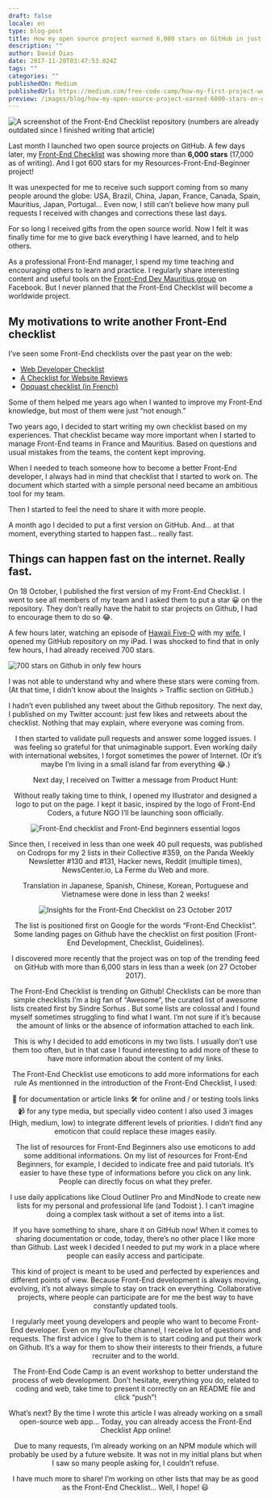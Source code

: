 ```yaml
---
draft: false
locale: en
type: blog-post
title: How my open source project earned 6,000 stars on GitHub in just 5 days
description: ""
author: David Dias
date: 2017-11-28T03:47:53.024Z
tags: ""
categories: ""
publishedOn: Medium
publishedUrl: https://medium.com/free-code-camp/how-my-first-project-won-6000-stars-on-github-in-5-days-6340ec99829e
preview: /images/blog/how-my-open-source-project-earned-6000-stars-on-github-in-just-5-days/github-stars.jpeg
---
```

![](/images/blog/how-my-open-source-project-earned-6000-stars-on-github-in-just-5-days/github-stars.jpeg 'A screenshot of the Front-End Checklist repository (numbers are already outdated since I finished writing that article)')

Last month I launched two open source projects on GitHub. A few days later, my [Front-End Checklist](https://github.com/thedaviddias/Front-End-Checklist) was showing more than **6,000 stars** (17,000 as of writing). And I got 600 stars for my Resources-Front-End-Beginner project!

It was unexpected for me to receive such support coming from so many people around the globe: USA, Brazil, China, Japan, France, Canada, Spain, Mauritius, Japan, Portugal... Even now, I still can’t believe how many pull requests I received with changes and corrections these last days.

For so long I received gifts from the open source world. Now I felt it was finally time for me to give back everything I have learned, and to help others.

As a professional Front-End manager, I spend my time teaching and encouraging others to learn and practice. I regularly share interesting content and useful tools on the [Front-End Dev Mauritius group](https://www.facebook.com/groups/frontenddevmauritius/) on Facebook. But I never planned that the Front-End Checklist will become a worldwide project.

## My motivations to write another Front-End checklist

I’ve seen some Front-End checklists over the past year on the web:

- [Web Developer Checklist](http://webdevchecklist.com/)
- [A Checklist for Website Reviews](https://drublic.de/blog/frontend-checklist/)
- [Opquast checklist (in French)](https://checklists.opquast.com/en/)

Some of them helped me years ago when I wanted to improve my Front-End knowledge, but most of them were just “not enough.”

Two years ago, I decided to start writing my own checklist based on my experiences. That checklist became way more important when I started to manage Front-End teams in France and Mauritius. Based on questions and usual mistakes from the teams, the content kept improving.

When I needed to teach someone how to become a better Front-End developer, I always had in mind that checklist that I started to work on. The document which started with a simple personal need became an ambitious tool for my team.

Then I started to feel the need to share it with more people.

A month ago I decided to put a first version on GitHub. And… at that moment, everything started to happen fast… really fast.

## Things can happen fast on the internet. Really fast.

On 18 October, I published the first version of my Front-End Checklist. I went to see all members of my team and I asked them to put a star 😀 on the repository. They don’t really have the habit to star projects on Github, I had to encourage them to do so 😂.

A few hours later, watching an episode of [Hawaii Five-O](https://en.wikipedia.org/wiki/Hawaii_Five-O) with my [wife](https://medium.com/@kajaaldias), I opened my GitHub repository on my iPad. I was shocked to find that in only few hours, I had already received 700 stars.

![](/images/blog/how-my-open-source-project-earned-6000-stars-on-github-in-just-5-days/dean-surprised.gif '700 stars on Github in only few hours')


I was not able to understand why and where these stars were coming from. (At that time, I didn’t know about the Insights > Traffic section on GitHub.)

I hadn’t even published any tweet about the Github repository. The next day, I published on my Twitter account: just few likes and retweets about the checklist. Nothing that may explain, where everyone was coming from.

<Tweet url="https://twitter.com/TheDavidDias/status/920894390641614848" align="center" />

I then started to validate pull requests and answer some logged issues. I was feeling so grateful for that unimaginable support. Even working daily with international websites, I forgot sometimes the power of Internet. (Or it’s maybe I’m living in a small island far from everything 😂.)

Next day, I received on Twitter a message from Product Hunt:

<Tweet url="https://twitter.com/ProductHuntHi/status/920896487600640001" align="center" />

Without really taking time to think, I opened my Illustrator and designed a logo to put on the page. I kept it basic, inspired by the logo of Front-End Coders, a future NGO I’ll be launching soon officially.

![](/images/blog/how-my-open-source-project-earned-6000-stars-on-github-in-just-5-days/frontend-open-source-projects.jpeg 'Front-End checklist and Front-End beginners essential logos')

Since then, I received in less than one week 40 pull requests, was published on Codrops for my 2 lists in their Collective #359, on the Panda Weekly Newsletter #130 and #131, Hacker news, Reddit (multiple times), NewsCenter.io, La Ferme du Web and more.

Translation in Japanese, Spanish, Chinese, Korean, Portuguese and Vietnamese were done in less than 2 weeks!

![](/images/blog/how-my-open-source-project-earned-6000-stars-on-github-in-just-5-days/insights-front-end-checklist.jpeg 'Insights for the Front-End Checklist on 23 October 2017')

The list is positioned first on Google for the words “Front-End Checklist”. Some landing pages on Github have the checklist on first position (Front-End Development, Checklist, Guidelines).

I discovered more recently that the project was on top of the trending feed on
GitHub
 with more than 6,000 stars in less than a week (on 27 October 2017).


The Front-End Checklist is trending on Github!
Checklists can be more than simple checklists
I’m a big fan of “Awesome”, the curated list of awesome lists created first by
Sindre Sorhus
. But some lists are colossal and I found myself sometimes struggling to find what I want. I’m not sure if it’s because the amount of links or the absence of information attached to each link.

This is why I decided to add emoticons in my two lists. I usually don’t use them too often, but in that case I found interesting to add more of these to have more information about the content of my links.


The Front-End Checklist use emoticons to add more informations for each rule
As mentionned in the introduction of the Front-End Checklist, I used:

📖 for documentation or article links
🛠 for online and / or testing tools links
📹 for any type media, but specially video content
I also used 3 images (High, medium, low) to integrate different levels of priorities. I didn’t find any emoticon that could replace these images easily.


The list of resources for Front-End Beginners also use emoticons to add some additional informations.
On my list of resources for Front-End Beginners, for example, I decided to indicate free and paid tutorials. It’s easier to have these type of informations before you click on any link. People can directly focus on what they prefer.

I use daily applications like Cloud Outliner Pro and MindNode to create new lists for my personal and professional life (and
Todoist
). I can’t imagine doing a complex task without a set of items into a list.

If you have something to share, share it on GitHub now!
When it comes to sharing documentation or code, today, there’s no other place I like more than Github. Last week I decided I needed to put my work in a place where people can easily access and participate.

This kind of project is meant to be used and perfected by experiences and different points of view. Because Front-End development is always moving, evolving, it’s not always simple to stay on track on everything. Collaborative projects, where people can participate are for me the best way to have constantly updated tools.

I regularly meet young developers and people who want to become Front-End developer. Even on my YouTube channel, I receive lot of questions and requests. The first advice I give to them is to start coding and put their work on Github. It’s a way for them to show their interests to their friends, a future recruiter and to the world.


The Front-End Code Camp is an event workshop to better understand the process of web development.
Don’t hesitate, everything you do, related to coding and web, take time to present it correctly on an README file and click “push”!

What’s next?
By the time I wrote this article I was already working on a small open-source web app... Today, you can already access the Front-End Checklist App online!

Due to many requests, I’m already working on an NPM module which will probably be used by a future website. It was not in my initial plans but when I saw so many people asking for, I couldn’t refuse.

I have much more to share! I’m working on other lists that may be as good as the Front-End Checklist… Well, I hope! 😃
